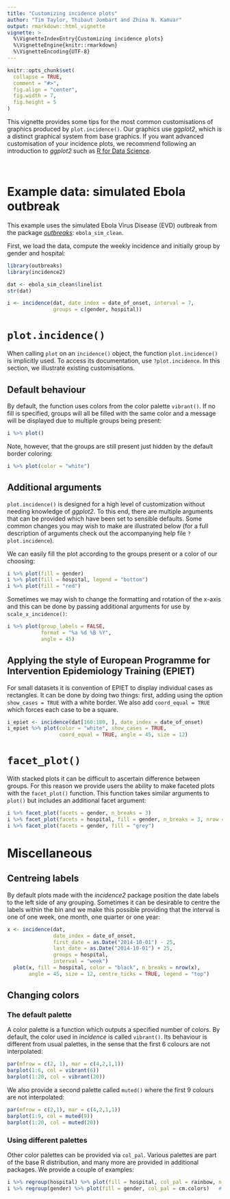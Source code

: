 ```yaml
---
title: "Customizing incidence plots"
author: "Tim Taylor, Thibaut Jombart and Zhina N. Kamvar"
output: rmarkdown::html_vignette
vignette: >
  %\VignetteIndexEntry{Customizing incidence plots}
  %\VignetteEngine{knitr::rmarkdown}
  %\VignetteEncoding{UTF-8}
---
```


```r
knitr::opts_chunk$set(
  collapse = TRUE,
  comment = "#>",
  fig.align = "center",
  fig.width = 7,
  fig.height = 5
)
```

This vignette provides some tips for the most common customisations of graphics
produced by `plot.incidence()`. Our graphics use *ggplot2*, which is a distinct 
graphical system from base graphics. If you want advanced customisation of your
incidence plots, we recommend following an introduction to *ggplot2* such as
[R for Data Science](https://r4ds.had.co.nz/).

<br>


# Example data: simulated Ebola outbreak

This example uses the simulated Ebola Virus Disease (EVD) outbreak from the
package [*outbreaks*](https://github.com/reconhub/outbreaks): `ebola_sim_clean`.

First, we load the data, compute the weekly incidence and initially group by
gender and hospital:

```r
library(outbreaks)
library(incidence2)

dat <- ebola_sim_clean$linelist
str(dat)

i <- incidence(dat, date_index = date_of_onset, interval = 7,
               groups = c(gender, hospital))
```


# `plot.incidence()`

When calling `plot` on an `incidence()` object, the function `plot.incidence()`
is implicitly used. To access its documentation, use `?plot.incidence`. In this
section, we illustrate existing customisations.

## Default behaviour

By default, the function uses colors from the color palette `vibrant()`.  If no
fill is specified, groups will all be filled with the same color and a message
will be displayed due to multiple groups being present:

```r
i %>% plot()
```

Note, however, that the groups are still present just hidden by the default
border coloring:
```r
i %>% plot(color = "white")
```


## Additional arguments
`plot.incidence()` is designed for a high level of customization without needing
knowledge of *ggplot2*.  To this end, there are multiple arguments that can
be provided which have been set to sensible defaults. Some common changes you
may wish to make are illustrated below (for a full description of arguments
check out the accompanying help file `?plot.incidence`).

We can easily fill the plot according to the groups present or a color of our
choosing:

```r
i %>% plot(fill = gender)
i %>% plot(fill = hospital, legend = "bottom")
i %>% plot(fill = "red")
```

Sometimes we may wish to change the formatting and rotation of the x-axis and
this can be done by passing additional arguments for use by
`scale_x_incidence()`:

```r
i %>% plot(group_labels = FALSE, 
           format = "%a %d %B %Y",
           angle = 45)
```

## Applying the style of European Programme for Intervention Epidemiology Training (EPIET)

For small datasets it is convention of EPIET to display individual cases as
rectangles. It can be done by doing two things: first, adding using the option
`show_cases = TRUE` with a white border. We also add `coord_equal = TRUE` which 
forces each case to be a square.

```r
i_epiet <- incidence(dat[160:180, ], date_index = date_of_onset)
i_epiet %>% plot(color = "white", show_cases = TRUE,
                 coord_equal = TRUE, angle = 45, size = 12)
```


# `facet_plot()`

With stacked plots it can be difficult to ascertain difference between groups.
For this reason we provide users the ability to make faceted plots with the
`facet_plot()` function.  This function takes similar arguments to `plot()` but
includes an additional facet argument:

```r
i %>% facet_plot(facets = gender, n_breaks = 3)
i %>% facet_plot(facets = hospital, fill = gender, n_breaks = 3, nrow = 4)
i %>% facet_plot(facets = gender, fill = "grey")
```


# Miscellaneous

## Centreing labels

By default plots made with the *incidence2* package position the date labels
to the left side of any grouping.  Sometimes it can be desirable to centre the
labels within the bin and we make this possible providing that the interval is
one of one week, one month, one quarter or one year:

```r
x <- incidence(dat, 
               date_index = date_of_onset,
               first_date = as.Date("2014-10-01") - 25,
               last_date = as.Date("2014-10-01") + 25,
               groups = hospital,
               interval = "week") 
  plot(x, fill = hospital, color = "black", n_breaks = nrow(x), 
       angle = 45, size = 12, centre_ticks = TRUE, legend = "top")
```

## Changing colors

### The default palette

A color palette is a function which outputs a specified number of colors. By
default, the color used in *incidence* is called `vibrant()`. Its
behaviour is different from usual palettes, in the sense that the first 6
colours are not interpolated:

```r
par(mfrow = c(2, 1), mar = c(4,2,1,1))
barplot(1:6, col = vibrant(6))
barplot(1:20, col = vibrant(20))
```

We also provide a second palette called `muted()` where the first 9 colours are
not interpolated:

```r
par(mfrow = c(2,1), mar = c(4,2,1,1))
barplot(1:9, col = muted(9))
barplot(1:20, col = muted(20))
```

### Using different palettes

Other color palettes can be provided via `col_pal`. Various palettes are part of
the base R distribution, and many more are provided in additional packages. We 
provide a couple of examples:

```r
i %>% regroup(hospital) %>% plot(fill = hospital, col_pal = rainbow, n_breaks = 3) # see ?rainbow
i %>% regroup(gender) %>% plot(fill = gender, col_pal = cm.colors)   # see ?cm.colors
```
